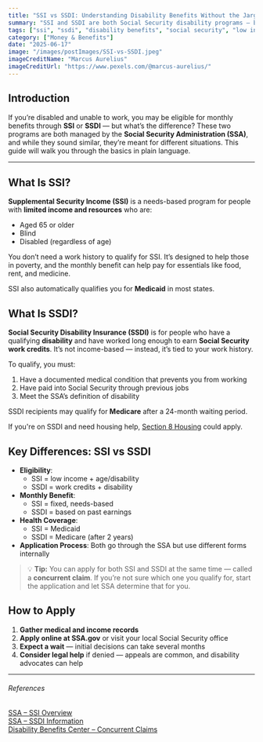 ```yaml
---
title: "SSI vs SSDI: Understanding Disability Benefits Without the Jargon"
summary: "SSI and SSDI are both Social Security disability programs — but they serve different people and have different rules. This guide breaks down the key differences and helps you figure out which one you may qualify for."
tags: ["ssi", "ssdi", "disability benefits", "social security", "low income"]
category: ["Money & Benefits"]
date: "2025-06-17"
image: "/images/postImages/SSI-vs-SSDI.jpeg"
imageCreditName: "Marcus Aurelius"
imageCreditUrl: "https://www.pexels.com/@marcus-aurelius/"
---
```


## Introduction

If you’re disabled and unable to work, you may be eligible for monthly benefits through **SSI** or **SSDI** — but what’s the difference? These two programs are both managed by the **Social Security Administration (SSA)**, and while they sound similar, they’re meant for different situations. This guide will walk you through the basics in plain language.

<BenefitsCtaBanner />

***

## What Is SSI?

**Supplemental Security Income (SSI)** is a needs-based program for people with **limited income and resources** who are:

- Aged 65 or older
- Blind
- Disabled (regardless of age)

You don’t need a work history to qualify for SSI. It’s designed to help those in poverty, and the monthly benefit can help pay for essentials like food, rent, and medicine.

SSI also automatically qualifies you for **Medicaid** in most states.

## What Is SSDI?

**Social Security Disability Insurance (SSDI)** is for people who have a qualifying **disability** and have worked long enough to earn **Social Security work credits**. It’s not income-based — instead, it’s tied to your work history.

To qualify, you must:

1. Have a documented medical condition that prevents you from working  
2. Have paid into Social Security through previous jobs  
3. Meet the SSA’s definition of disability

SSDI recipients may qualify for **Medicare** after a 24-month waiting period.

If you're on SSDI and need housing help, [Section 8 Housing](./section-8-housing-explained-how-to-get-help-paying-rent) could apply.

## Key Differences: SSI vs SSDI

- **Eligibility**:  
  - SSI = low income + age/disability  
  - SSDI = work credits + disability  
- **Monthly Benefit**:  
  - SSI = fixed, needs-based  
  - SSDI = based on past earnings  
- **Health Coverage**:  
  - SSI = Medicaid  
  - SSDI = Medicare (after 2 years)  
- **Application Process**: Both go through the SSA but use different forms internally

> 💡 **Tip:** You can apply for both SSI and SSDI at the same time — called a **concurrent claim**. If you’re not sure which one you qualify for, start the application and let SSA determine that for you.

## How to Apply

1. **Gather medical and income records**
2. **Apply online at SSA.gov** or visit your local Social Security office
3. **Expect a wait** — initial decisions can take several months
4. **Consider legal help** if denied — appeals are common, and disability advocates can help

***

###### References

<div className="references">
<a href="https://www.ssa.gov/ssi/" target="_blank" rel="noopener noreferrer">SSA – SSI Overview</a><br />
<a href="https://www.ssa.gov/disability/" target="_blank" rel="noopener noreferrer">SSA – SSDI Information</a><br />
<a href="https://www.disabilitybenefitscenter.org/faq" target="_blank" rel="noopener noreferrer">Disability Benefits Center – Concurrent Claims</a>
</div>